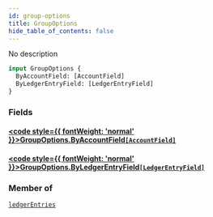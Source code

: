 ```yaml
---
id: group-options
title: GroupOptions
hide_table_of_contents: false
---
```








No description

```graphql
input GroupOptions {
  ByAccountField: [AccountField]
  ByLedgerEntryField: [LedgerEntryField]
}
```


### Fields

#### [<code style={{ fontWeight: 'normal' }}>GroupOptions.<b>ByAccountField</b></code>](#)<Bullet />[`[AccountField]`](/docs/testnet/graphql/enums/account-field) <Badge class="secondary" text="list"/> <Badge class="secondary" text="enum"/>
> 
> 

#### [<code style={{ fontWeight: 'normal' }}>GroupOptions.<b>ByLedgerEntryField</b></code>](#)<Bullet />[`[LedgerEntryField]`](/docs/testnet/graphql/enums/ledger-entry-field) <Badge class="secondary" text="list"/> <Badge class="secondary" text="enum"/>
> 
> 



### Member of

[`ledgerEntries`](/docs/testnet/graphql/queries/ledger-entries)  <Badge class="secondary" text="query"/>



